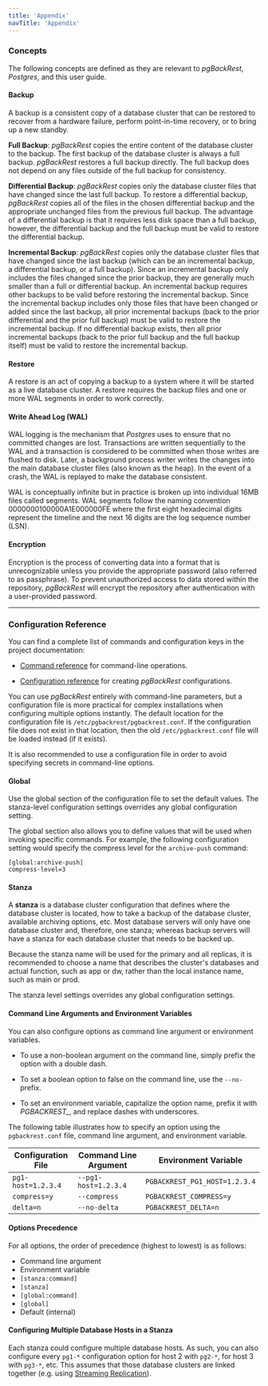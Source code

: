 ```yaml
---
title: 'Appendix'
navTitle: 'Appendix'
---
```



### Concepts

The following concepts are defined as they are relevant to _pgBackRest_, _Postgres_, and this user guide.

#### Backup

A backup is a consistent copy of a database cluster that can be restored to recover from a hardware failure, perform point-in-time recovery, or to bring up a new standby.

**Full Backup**: _pgBackRest_ copies the entire content of the database cluster to the backup. The first backup of the database cluster is always a full backup. _pgBackRest_ restores a full backup directly. The full backup does not depend on any files outside of the full backup for consistency.

**Differential Backup**: _pgBackRest_ copies only the database cluster files that have changed since the last full backup. To restore a differential backup, _pgBackRest_ copies all of the files in the chosen differential backup and the appropriate unchanged files from the previous full backup. The advantage of a differential backup is that it requires less disk space than a full backup, however, the differential backup and the full backup must be valid to restore the differential backup.

**Incremental Backup**: _pgBackRest_ copies only the database cluster files that have changed since the last backup (which can be an incremental backup, a differential backup, or a full backup). Since an incremental backup only includes the files changed since the prior backup, they are generally much smaller than a full or differential backup. An incremental backup requires other backups to be valid before restoring the incremental backup. Since the incremental backup includes only those files that have been changed or added since the last backup, all prior incremental backups (back to the prior differential and the prior full backup) must be valid to restore the incremental backup. If no differential backup exists, then all prior incremental backups (back to the prior full backup and the full backup itself) must be valid to restore the incremental backup.

#### Restore

A restore is an act of copying a backup to a system where it will be started as a live database cluster. A restore requires the backup files and one or more WAL segments in order to work correctly.

#### Write Ahead Log (WAL)

WAL logging is the mechanism that _Postgres_ uses to ensure that no committed changes are lost. Transactions are written sequentially to the WAL and a transaction is considered to be committed when those writes are flushed to disk. Later, a background process writer writes the changes into the main database cluster files (also known as the heap). In the event of a crash, the WAL is replayed to make the database consistent.

WAL is conceptually infinite but in practice is broken up into individual 16MB files called segments. WAL segments follow the naming convention 0000000100000A1E000000FE where the first eight hexadecimal digits represent the timeline and the next 16 digits are the log sequence number (LSN).

#### Encryption

Encryption is the process of converting data into a format that is unrecognizable unless you provide the appropriate password (also referred to as passphrase). To prevent unauthorized access to data stored within the repository, _pgBackRest_ will encrypt the repository after authentication with a user-provided password.

---

### Configuration Reference

You can find a complete list of commands and configuration keys in the project documentation:

- [Command reference](http://www.pgbackrest.org/command.html) for command-line operations.

- [Configuration reference](http://www.pgbackrest.org/configuration.html) for creating _pgBackRest_ configurations.

You can use _pgBackRest_ entirely with command-line parameters, but a configuration file is more practical for complex installations when configuring multiple options instantly. The default location for the configuration file is `/etc/pgbackrest/pgbackrest.conf`. If the configuration file does not exist in that location, then the old `/etc/pgbackrest.conf` file will be loaded instead (if it exists).

It is also recommended to use a configuration file in order to avoid specifying secrets in command-line options.

#### Global

Use the global section of the configuration file to set the default values. The stanza-level configuration settings overrides any global configuration setting. 

The global section also allows you to define values that will be used when invoking specific commands. For example, the following configuration setting would specify the compress level for the `archive-push` command:

```
[global:archive-push]
compress-level=3
```

#### Stanza

A **stanza** is a database cluster configuration that defines where the database cluster is located, how to take a backup of the database cluster, available archiving options, etc. Most database servers will only have one database cluster and, therefore, one stanza; whereas backup servers will have a stanza for each database cluster that needs to be backed up.

Because the stanza name will be used for the primary and all replicas, it is recommended to choose a name that describes the cluster's databases and actual function, such as app or dw, rather than the local instance name, such as main or prod.

The stanza level settings overrides any global configuration settings.

#### Command Line Arguments and Environment Variables

You can also configure options as command line argument or environment variables.

- To use a non-boolean argument on the command line, simply prefix the option with a double dash.

- To set a boolean option to false on the command line, use the `--no-` prefix.

- To set an environment variable, capitalize the option name, prefix it with *PGBACKREST_*, and replace dashes with underscores.

The following table illustrates how to specify an option using the `pgbackrest.conf` file, command line argument, and environment variable.

| Configuration File        | Command Line Argument | Environment Variable          |
|---------------------------|-----------------------|-------------------------------|
| `pg1-host=1.2.3.4`        | `--pg1-host=1.2.3.4`  | `PGBACKREST_PG1_HOST=1.2.3.4` |
| `compress=y`              | `--compress`          | `PGBACKREST_COMPRESS=y`       |
| `delta=n`                 | `--no-delta`          | `PGBACKREST_DELTA=n`          |

#### Options Precedence

For all options, the order of precedence (highest to lowest) is as follows:

- Command line argument
- Environment variable
- `[stanza:command]`
- `[stanza]`
- `[global:command]`
- `[global]`
- Default (internal)

#### Configuring Multiple Database Hosts in a Stanza

Each stanza could configure multiple database hosts. As such, you can also configure every `pg1-*` configuration option for host 2 with `pg2-*`, for host 3 with `pg3-*`, etc. This assumes that those database clusters are linked together (e.g. using [Streaming Replication](https://www.postgresql.org/docs/current/warm-standby.html#STREAMING-REPLICATION)).
